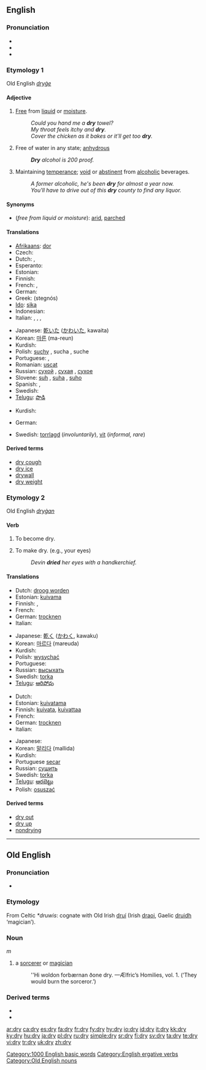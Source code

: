 ==English==

===Pronunciation===
* {{IPA|/draɪ/}}
* {{audio|en-us-dry.ogg|Audio (US)}}
* {{rhymes|aɪ}}

===Etymology 1===
Old English ''[[dryġe]]''

====Adjective====
{{en-adj|drier|'''[[driest]] '''or''' [[dryest]]'''}}

# [[free|Free]] from [[liquid]] or [[moisture]].
#: ''Could you hand me a '''dry''' towel?''
#: ''My throat feels itchy and '''dry'''.''
#: ''Cover the chicken as it bakes or it'll get too '''dry'''.''
# {{chemistry}} Free of water in any state; [[anhydrous]]
#: '''''Dry''' alcohol is 200 proof.''
# Maintaining [[temperance]]; [[void]] or [[abstinent]] from [[alcoholic]] beverages.
#: ''A former alcoholic, he's been '''dry''' for almost a year now.''
#: ''You'll have to drive out of this '''dry''' county to find any liquor.''

====Synonyms====
* (''free from liquid or moisture''): [[arid]], [[parched]]

====Translations====
{{rfc-level|Translations at L3+ (AutoFormat would have corrected level of Synonyms)}}
{{trans-top|free from liquid or moisture}}
* [[Afrikaans]]: [[dor]]
* Czech: {{t-|cs|suchý|m}}
* Dutch: {{t+|nl|droog}}, {{t-|nl|droge}}
* Esperanto: {{t-|eo|seka|xs=Esperanto}}
* Estonian: {{t-|et|kuiv}}
* Finnish: {{t+|fi|kuiva}}
* French: {{t+|fr|sec|m}}, {{t+|fr|sèche|f}}
* German: {{t+|de|trocken}}
* Greek: {{t|el|στεγνός|m|sc=Grek}} (stegnós)
* [[Ido]]: [[sika]]
* Indonesian: {{t+|id|kering|xs=Indonesian}}
* Italian: {{t+|it|secco|m}}, {{t-|it|secca|f}}, {{t+|it|asciutto|m}}, {{t-|it|asciutta|f}}
{{trans-mid}}
* Japanese: [[乾いた]] ([[かわいた]], kawaita)
* Korean: [[마른]] (ma-reun)
* Kurdish: {{KUchar|[[وشک]]}}
* Polish: [[suchy]] {{m}}, sucha {{f}}, suche {{n}}
* Portuguese: {{t+|pt|seco|m}}, {{t-|pt|seca|f}}
* Romanian: [[uscat]]
* Russian: [[сухой]] {{m}}, [[сухая]] {{f}}, [[сухое]] {{n}}
* Slovene: [[suh]] {{m}}, [[suha]] {{f}}, [[suho]] {{n}}
* Spanish: {{t+|es|seco|m}}, {{t-|es|seca|f}}
* Swedish: {{t+|sv|torr}}
* [[Telugu]]: [[పొడి]]
{{trans-bottom}}

{{trans-top|free of water in any state}}
{{trans-mid}}
* Kurdish: {{KUchar|[[وشک]]}}
{{trans-bottom}}

{{trans-top|maintaining temperance}}
* German: {{t+|de|trocken}}
{{trans-mid}}
* Swedish: [[torrlagd]] (''involuntarily''), [[vit]] (''informal, rare'')
{{trans-bottom}}

====Derived terms====
* [[dry cough]]
* [[dry ice]]
* [[drywall]]
* [[dry weight]]

===Etymology 2===
Old English ''[[dryġan]]''

====Verb====
{{en-verb|dries|drying|dried}}

# {{intransitive}} To become dry.
# {{transitive}} To make dry. (e.g., your eyes)
#: ''Devin '''dried''' her eyes with a handkerchief.''

====Translations====
{{trans-top|to become dry}}
* Dutch: [[droog worden]]
* Estonian: [[kuivama]]
* Finnish: {{t+|fi|kuivua}}, {{t-|fi|kuivaa}}
* French: {{t+|fr|sécher}}
* German: [[trocknen]]
* Italian: {{t+|it|asciugarsi}}
{{trans-mid}}
* Japanese: [[乾く]] ([[かわく]], kawaku)
* Korean: [[마르다]] (mareuda)
* Kurdish: {{KUchar|[[وشک بوون]]}}
* Polish: [[wysychać]]
* Portuguese: {{t+|pt|secar}}
* Russian: [[высыхать]]
* Swedish: [[torka]]
* [[Telugu]]: [[ఆరిపోవు]]
{{trans-bottom}}

{{trans-top|to make dry}}
* Dutch: {{t+|nl|drogen}}
* Estonian: [[kuivatama]]
* Finnish: [[kuivata]], [[kuivattaa]]
* French: {{t+|fr|sécher}}
* German: [[trocknen]]
* Italian: {{t+|it|asciugare}}
{{trans-mid}}
* Japanese: {{t-|ja|乾かす|sc=Jpan}}
* Korean: [[말리다]] (mallida)
* Kurdish: {{KUchar|[[وشک کردن]]}}
* Portuguese [[secar]]
* Russian: [[сушить]]
* Swedish: [[torka]]
* [[Telugu]]: [[ఆరబెట్టు]]
* Polish: [[osuszać]]
{{trans-bottom}}

====Derived terms====
* [[dry out]]
* [[dry up]]
* [[nondrying]]

[[Category:1000 English basic words]]
[[Category:English ergative verbs]]

----

==Old English==

===Pronunciation===
* {{IPA|/dry:/}}

===Etymology===
From Celtic ''*druwis'': cognate with Old Irish [[druí]] (Irish [[draoi]], Gaelic [[druidh]] ‘magician’).

===Noun===
{{Latinx|'''drȳ'''}} ''m''

# a [[sorcerer]] or [[magician]]
#: ''Hi woldon forbærnan ðone dry. —Ælfric’s Homilies, vol. 1.  (‘They would burn the sorceror.’)

===Derived terms===
* {{Latinx|[[drycræft|drȳcræft]]}}
* {{Latinx|[[dryecge|drȳecge]]}}

[[Category:Old English nouns]]

[[ar:dry]]
[[ca:dry]]
[[es:dry]]
[[fa:dry]]
[[fr:dry]]
[[fy:dry]]
[[hy:dry]]
[[io:dry]]
[[id:dry]]
[[it:dry]]
[[kk:dry]]
[[ky:dry]]
[[hu:dry]]
[[ja:dry]]
[[pl:dry]]
[[ru:dry]]
[[simple:dry]]
[[sr:dry]]
[[fi:dry]]
[[sv:dry]]
[[ta:dry]]
[[te:dry]]
[[vi:dry]]
[[tr:dry]]
[[uk:dry]]
[[zh:dry]]